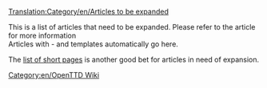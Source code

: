 [[Translation:Category/en/Articles to be expanded]]

This is a list of articles that need to be expanded. Please refer to the article for more information
<br>
Articles with {{en/S|en/Expand}} - {{en/S|en/Stub}} and {{en/S|en/Incomplete}} templates automatically go here.

The [[Special:Shortpages|list of short pages]] is another good bet for articles in need of expansion.

[[Category:en/OpenTTD Wiki]]